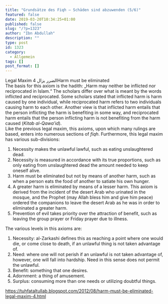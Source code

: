 ```yaml
---
title: "Grundsätze des Fiqh – Schäden sind abzuwenden (5/6)"
featured: false
date: 2019-03-20T10:34:25+01:00
published: false
slug: "/?p=1323"
author: "Ibn Abdullah"
description: ""
type: post
id: 1323
category:
  - Allgemein
tags: []
post_format: []
---
```


Legal Maxim 4 الضرر يزالHarm must be eliminated  
The basis for this axiom is the hadith: „Harm may neither be inflicted nor reciprocated in Islam.“ The scholars differ over what is meant by the words inflicted and reciprocated. Some scholars stated that inflicted harm is harm caused by one individual, while reciprocated harm refers to two individuals causing harm to each other. Another view is that inflicted harm entails that the person inflicting the harm is benefiting in some way, and reciprocated harm entails that the person inflicting harm is not benefiting from the harm caused (_Kitab al-Qawa’id_).  
Like the previous legal maxim, this axioms, upon which many rulings are based, enters into numerous sections of _fiqh_. Furthermore, this legal maxim has various sub-divisions:

1. Necessity makes the unlawful lawful, such as eating unslaughtered dead.
2. Necessity is measured in accordance with its true proportions, such as only eating from unslaughtered dead the amount needed to keep oneself alive.
3. Harm must be eliminated but not by means of another harm, such as when a person eats the food of another to satiate his own hunger.
4. A greater harm is eliminated by means of a lesser harm. This axiom is derived from the incident of the desert Arab who urinated in the mosque, and the Prophet (may Allah bless him and give him peace) ordered the companions to leave the desert Arab as he was in order to eliminated a greater harm.
5. Prevention of evil takes priority over the attraction of benefit, such as leaving the group prayer or Friday prayer due to illness.

The various levels in this axioms are:

1. Necessity: al-Zarkashi defines this as reaching a point where one would die, or come close to death, if an unlawful thing is not taken advantage of.
2. Need: where one will not perish if an unlawful is not taken advantage of, however, one will fall into hardship. Need in this sense does not permit the unlawful.
3. Benefit: something that one desires.
4. Adornment: a thing of amusement.
5. Surplus: consuming more than one needs or utilizing doubtful things.

https://tuhfataltullab.blogspot.com/2012/08/harm-must-be-eliminated-legal-maxim-4.html
